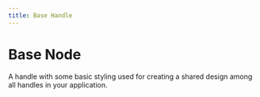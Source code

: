 ```yaml
---
title: Base Handle
---
```




# Base Node

A handle with some basic styling used for creating a shared design among all handles in your application.

<UiComponentViewer />
